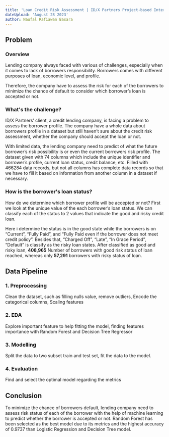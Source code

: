 ```yaml
---
title: 'Loan Credit Risk Assessment | ID/X Partners Project-based Internship'
dateUpload: 'August 28 2023'
author: Naufal Rafiawan Basara
---
```


## Problem

### Overview

Lending company always faced with various of challenges, especially when it comes to lack of borrowers responsibility. Borrowers comes with different purposes of loan, economic level, and profile.

Therefore, the company have to assess the risk for each of the borrowers to minimize the chance of default to consider which borrower’s loan is accepted or not.

### What's the challenge?

ID/X Partners’ client, a credit lending company, is facing a problem to assess the borrower profile. The company have a whole data about borrowers profile in a dataset but still haven’t sure about the credit risk assessment, whether the company should accept the loan or not.

With limited data, the lending company need to predict of what the future borrower’s risk possibility is or even the current borrowers risk profile. The dataset given with 74 columns which include the unique identifier and borrower’s profile, current loan status, credit balance, etc. Filled with 466284 data records, but not all columns has complete data records so that we have to fill it based on information from another column in a dataset if necessary.


### How is the borrower's loan status?

How do we determine which borrower profile will be accepted or not? First we look at the unique value of the each borrower’s loan status. We can classify each of the status to 2 values that indicate the good and risky credit loan.

Here i determine the status is in the good state while the borrowers is on “Current”, “Fully Paid”, and “Fully Paid even if the borrower does not meet credit policy”. Besides that, “Charged Off”, “Late”, “In Grace Period”, “Default” is classify as the risky loan states. After classified as good and risky loan, **408,965** Number of borrowers with good risk status of loan reached, whereas only **57,291** borrowers with risky status of loan.

## Data Pipeline

### 1. Preprocessing
Clean the dataset, such as filling nulls value, remove outliers, Encode the categorical columns, Scaling features

### 2. EDA
Explore important feature to help fitting the model, finding features importance with Random Forest and Decision Tree Regressor

### 3. Modelling
Split the data to two subset train and test set, fit the data to the model.

### 4. Evaluation
Find and select the optimal model regarding the metrics

## Conclusion
To minimize the chance of borrowers default, lending company need to assess risk status of each of the borrower with the help of machine learning to predict whether the borrower is accepted or not.
Random Forest has been selected as the best model due to its metrics and the highest accuracy of 0.9737 than Logistic Regression and Decision Tree model.
